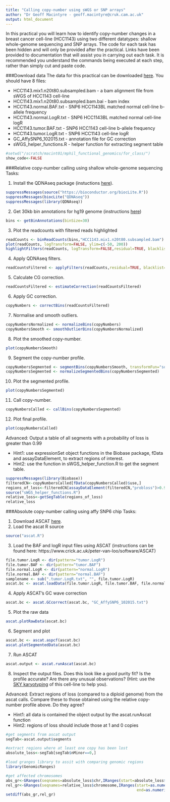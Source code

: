 ```yaml
---
title: "Calling copy-number using sWGS or SNP arrays"
author: "Dr Geoff Macintyre - geoff.macintyre@cruk.cam.ac.uk"
output: html_document
---
```


In this practical you will learn how to identify copy-number changes in a breast cancer cell-line (HCC1143) using two different datatypes: shallow whole-genome sequencing and SNP arrays. The code for each task has been hidden and will only be provided after the practical. Links have been provided to documentation that will assist you in carrying out each task. It is recommended you understand the commands being executed at each step, rather than simply cut and paste code.

###Download data
The data for this practical can be downloaded [here](https://www.dropbox.com/sh/i0ujvez9f813njv/AABDskdOX4etmN4BpQwDx_Iza?dl=0). You should have 8 files:

* HCC1143.mix1.n20t80.subsampled.bam - a bam alignment file from sWGS of HCC1143 cell-line
* HCC1143.mix1.n20t80.subsampled.bam.bai - bam index
* HCC1143.normal.BAF.txt - SNP6 HCC1143BL matched normal cell-line b-allele frequency
* HCC1143.normal.LogR.txt - SNP6 HCC1143BL matched normal cell-line logR
* HCC1143.tumor.BAF.txt - SNP6 HCC1143 cell-line b-allele frequency
* HCC1143.tumor.LogR.txt - SNP6 HCC1143 cell-line logR
* GC_AffySNP6_102015.txt - annotation file for GC correction
* sWGS_helper_functions.R - helper function for extracting segment table

```r
#setwd("/scratch/macint01/mphil_functional_genomics/for_class/")
show_code<-FALSE
```

###Relative copy-number calling using shallow whole-genome sequencing
Tasks:

1. Install the QDNAseq package (instuctions [here](http://bioconductor.org/packages/release/bioc/html/QDNAseq.html)).
```r
suppressMessages(source("https://bioconductor.org/biocLite.R"))
suppressMessages(biocLite("QDNAseq"))
suppressMessages(library(QDNAseq))
```

2. Get 30kb bin annotations for hg19 genome (instructions [here](http://bioconductor.org/packages/release/bioc/vignettes/QDNAseq/inst/doc/QDNAseq.pdf))
```r
bins <- getBinAnnotations(binSize=30)
```
3. Plot the readcounts with filtered reads highlighted
```r
readCounts <- binReadCounts(bins,"HCC1143.mix1.n20t80.subsampled.bam")
plot(readCounts, logTransform=FALSE, ylim=c(-50, 200))
highlightFilters(readCounts, logTransform=FALSE,residual=TRUE, blacklist=TRUE)
```
4. Apply QDNAseq filters.
```r
readCountsFiltered <- applyFilters(readCounts,residual=TRUE, blacklist=TRUE)
```
5. Calculate CG correction.
```r
readCountsFiltered <- estimateCorrection(readCountsFiltered)
```
6. Apply GC correction.
```r
copyNumbers <- correctBins(readCountsFiltered)
```
7. Normalise and smooth outliers.
```r
copyNumbersNormalized <- normalizeBins(copyNumbers)
copyNumbersSmooth <- smoothOutlierBins(copyNumbersNormalized)
```
8. Plot the smoothed copy-number.
```r
plot(copyNumbersSmooth)
```
9. Segment the copy-number profile.
```r
copyNumbersSegmented <- segmentBins(copyNumbersSmooth, transformFun="sqrt")
copyNumbersSegmented <- normalizeSegmentedBins(copyNumbersSegmented)
```
10. Plot the segmented profile.
```r
plot(copyNumbersSegmented)
```
11. Call copy-number.
```r
copyNumbersCalled <- callBins(copyNumbersSegmented)
```
12. Plot final profile.
```r
plot(copyNumbersCalled)
```

Advanced: Output a table of all segments with a probability of loss is greater than 0.99 

* Hint1: use expressionSet object functions in the Biobase package, fData and assayDataElement, to extract regions of interest.
* Hint2: use the function in sWGS_helper_function.R to get the segment table.

```r
suppressMessages(library(Biobase))
filteredCN<-copyNumbersCalled[fData(copyNumbersCalled)$use,]
regions_of_loss<-filteredCN[assayDataElement(filteredCN,"probloss")>0.99,]
source("sWGS_helper_functions.R")
relative_loss<-getSegTable(regions_of_loss)
relative_loss
```


###Absolute copy-number calling using affy SNP6 chip
Tasks:

1. Download ASCAT [here](https://www.crick.ac.uk/peter-van-loo/software/ASCAT).
2. Load the ascat R source
```r
source("ascat.R")
```
3. Load the BAF and logR input files using ASCAT (instructions can be found here: https://www.crick.ac.uk/peter-van-loo/software/ASCAT)
```r
file.tumor.LogR <- dir(pattern="tumor.LogR")
file.tumor.BAF <- dir(pattern="tumor.BAF")
file.normal.LogR <- dir(pattern="normal.LogR")
file.normal.BAF <- dir(pattern="normal.BAF")
samplename <- sub(".tumor.LogR.txt", "", file.tumor.LogR)
ascat.bc <- ascat.loadData(file.tumor.LogR, file.tumor.BAF, file.normal.LogR, file.normal.BAF, chrs=c(1:22))
```
4. Apply ASCAT's GC wave correction
```r
ascat.bc <- ascat.GCcorrect(ascat.bc, "GC_AffySNP6_102015.txt")
```
5. Plot the raw data
```r
ascat.plotRawData(ascat.bc)
```
6. Segment and plot
```r
ascat.bc <- ascat.aspcf(ascat.bc)
ascat.plotSegmentedData(ascat.bc)
```
7. Run ASCAT
```r
ascat.output <- ascat.runAscat(ascat.bc)
```
8. Inspect the output files. Does this look like a good purity fit? Is the profile accurate? Are there any unusual observations? (Hint: use the [SKY karyotyping](http://www.pawefish.path.cam.ac.uk/BreastCellLineDescriptions/HCC1143.html) of this cell-line to help you).

Advanced: Extract regions of loss (compared to a diploid genome) from the ascat calls. Compare these to those obtained using the relative copy-number profile above. Do they agree? 

* Hint1: all data is contained the object output by the ascat.runAscat function
* Hint2: regions of loss should include those at 1 and 0 copies

```r
#get segments from ascat output
segTab<-ascat.output$segments

#extract regions where at least one copy has been lost
absolute_loss<-segTab[segTab$nMinor==0,]

#load granges library to assit with comparing genomic regions
library(GenomicRanges)

#get affected chromosomes
abs_gr<-GRanges(seqnames=absolute_loss$chr,IRanges(start=absolute_loss$startpos,end=absolute_loss$endpos))
rel_gr<-GRanges(seqnames=relative_loss$chromosome,IRanges(start=as.numeric(relative_loss$start),
                                                          end=as.numeric(relative_loss$end)))
setdiff(abs_gr,rel_gr)
```

